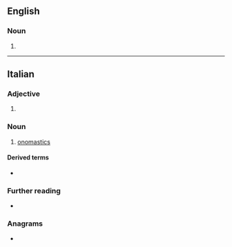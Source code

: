{{also|onomástica}}

==English==

===Noun===
{{head|en|noun form}}

# {{plural of|en|onomasticon}}

----

==Italian==

===Adjective===
{{head|it|adjective form}}

# {{feminine singular of|it|onomastico}}

===Noun===
{{it-noun|f}}

# [[onomastics]]

====Derived terms====
* {{l|it|coronomastica}}

===Further reading===
* {{R:DIO}}

===Anagrams===
* {{l|it|anatocismo}}